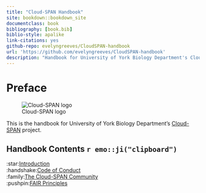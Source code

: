 ```yaml
--- 
title: "Cloud-SPAN Handbook"
site: bookdown::bookdown_site
documentclass: book
bibliography: [book.bib]
biblio-style: apalike
link-citations: yes
github-repo: evelyngreeves/CloudSPAN-handbook
url: 'https://github.com/evelyngreeves/CloudSPAN-handbook'
description: "Handbook for University of York Biology Department's Cloud-SPAN project."
---
```


# Preface {-}
![Cloud-SPAN logo](images/cloud-span-logo-text.png)

This is the handbook for University of York Biology Department's [Cloud-SPAN](cloud-span.york.ac.uk) project.

## Handbook Contents `r emo::ji("clipboard")`
:star:[Introduction](https://cloud-span.github.io/CloudSPAN-handbook/introduction.html)   
:handshake:[Code of Conduct](https://cloud-span.github.io/CloudSPAN-handbook/code-of-conduct.html)  
:family:[The Cloud-SPAN Community](https://cloud-span.github.io/CloudSPAN-handbook/the-cloud-span-commmunity.html)   
:pushpin:[FAIR Principles](https://cloud-span.github.io/CloudSPAN-handbook/fair-principles.html) 